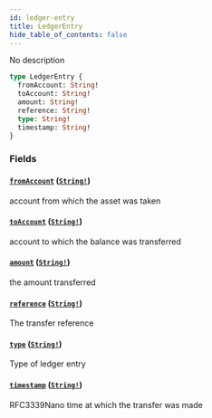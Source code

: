 ```yaml
---
id: ledger-entry
title: LedgerEntry
hide_table_of_contents: false
---
```



No description

```graphql
type LedgerEntry {
  fromAccount: String!
  toAccount: String!
  amount: String!
  reference: String!
  type: String!
  timestamp: String!
}
```


### Fields

#### [`fromAccount`](#) ([`String!`](/mainnet/api/graphql/scalars/string))

account from which the asset was taken


#### [`toAccount`](#) ([`String!`](/mainnet/api/graphql/scalars/string))

account to which the balance was transferred


#### [`amount`](#) ([`String!`](/mainnet/api/graphql/scalars/string))

the amount transferred


#### [`reference`](#) ([`String!`](/mainnet/api/graphql/scalars/string))

The transfer reference


#### [`type`](#) ([`String!`](/mainnet/api/graphql/scalars/string))

Type of ledger entry


#### [`timestamp`](#) ([`String!`](/mainnet/api/graphql/scalars/string))

RFC3339Nano time at which the transfer was made





